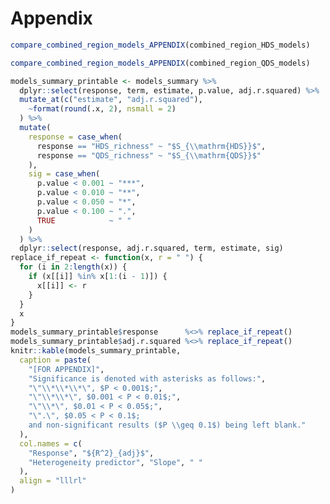 \clearpage

# Appendix {-}

```r
compare_combined_region_models_APPENDIX(combined_region_HDS_models)
```

\clearpage

```r
compare_combined_region_models_APPENDIX(combined_region_QDS_models)
```

\clearpage

```r
models_summary_printable <- models_summary %>%
  dplyr::select(response, term, estimate, p.value, adj.r.squared) %>%
  mutate_at(c("estimate", "adj.r.squared"),
    ~format(round(.x, 2), nsmall = 2)
  ) %>%
  mutate(
    response = case_when(
      response == "HDS_richness" ~ "$S_{\\mathrm{HDS}}$",
      response == "QDS_richness" ~ "$S_{\\mathrm{QDS}}$"
    ),
    sig = case_when(
      p.value < 0.001 ~ "***",
      p.value < 0.010 ~ "**",
      p.value < 0.050 ~ "*",
      p.value < 0.100 ~ ".",
      TRUE            ~ " "
    )
  ) %>%
  dplyr::select(response, adj.r.squared, term, estimate, sig)
replace_if_repeat <- function(x, r = " ") {
  for (i in 2:length(x)) {
    if (x[[i]] %in% x[1:(i - 1)]) {
      x[[i]] <- r
    }
  }
  x
}
models_summary_printable$response      %<>% replace_if_repeat()
models_summary_printable$adj.r.squared %<>% replace_if_repeat()
knitr::kable(models_summary_printable,
  caption = paste(
    "[FOR APPENDIX]",
    "Significance is denoted with asterisks as follows:",
    "\"\\*\\*\\*\", $P < 0.001$;",
    "\"\\*\\*\", $0.001 < P < 0.01$;",
    "\"\\*\", $0.01 < P < 0.05$;",
    "\".\", $0.05 < P < 0.1$;
    and non-significant results ($P \\geq 0.1$) being left blank."
  ),
  col.names = c(
    "Response", "${R^2}_{adj}$",
    "Heterogeneity predictor", "Slope", " "
  ),
  align = "lllrl"
)
```
